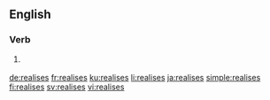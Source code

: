 ==English==

===Verb===
{{head|en|verb form}}

# {{context|UK|lang=en}} {{en-third-person singular of|realise}}

[[de:realises]]
[[fr:realises]]
[[ku:realises]]
[[li:realises]]
[[ja:realises]]
[[simple:realises]]
[[fi:realises]]
[[sv:realises]]
[[vi:realises]]